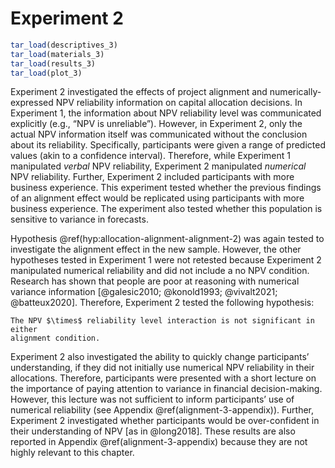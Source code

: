 # Experiment 2 {#alignment-3}

```r
tar_load(descriptives_3)
tar_load(materials_3)
tar_load(results_3)
tar_load(plot_3)
```

Experiment 2 investigated the effects of project alignment and
numerically-expressed NPV reliability information on capital allocation
decisions. In Experiment 1, the information about NPV reliability level was
communicated explicitly (e.g., "NPV is unreliable"). However, in Experiment 2,
only the actual NPV information itself was communicated without the conclusion
about its reliability. Specifically, participants were given a range of
predicted values (akin to a confidence interval). Therefore, while Experiment 1
manipulated *verbal* NPV reliability, Experiment 2 manipulated *numerical* NPV
reliability. Further, Experiment 2 included participants with more business
experience. This experiment tested whether the previous findings of an alignment
effect would be replicated using participants with more business experience. The
experiment also tested whether this population is sensitive to variance in
forecasts.

Hypothesis \@ref(hyp:allocation-alignment-alignment-2) was again tested to
investigate the alignment effect in the new sample. However, the other
hypotheses tested in Experiment 1 were not retested because Experiment 2
manipulated numerical reliability and did not include a no NPV condition.
Research has shown that people are poor at reasoning with numerical variance
information [@galesic2010; @konold1993; @vivalt2021; @batteux2020]. Therefore,
Experiment 2 tested the following hypothesis:

```hypothesis
The NPV $\times$ reliability level interaction is not significant in either
alignment condition.
```

Experiment 2 also investigated the ability to quickly change participants'
understanding, if they did not initially use numerical NPV reliability in their
allocations. Therefore, participants were presented with a short lecture on the
importance of paying attention to variance in financial decision-making.
However, this lecture was not sufficient to inform participants' use of
numerical reliability (see Appendix \@ref(alignment-3-appendix)). Further,
Experiment 2 investigated whether participants would be over-confident in their
understanding of NPV [as in @long2018]. These results are also reported in
Appendix \@ref(alignment-3-appendix) because they are not highly relevant to
this chapter.
